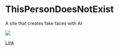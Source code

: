 
<BackTop />

# ThisPersonDoesNotExist

A site that creates fake faces with AI

![](https://thispersondoesnotexist.com/image)

[Link](https://thispersondoesnotexist.com/)

<Comment />
